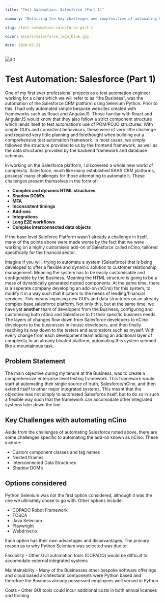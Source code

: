 ```yaml
---
title: "Test Automation: Salesforce (Part 1)"

summary: "Detailing the key challenges and complexities of automating Salesform CRM Platform"

slug: /test-automation-salesforce-part-1

cover: assets/salesforce_logo_blue.jpg

date: 2024-02-21
---
```

![alt](assets/salesforce_logo.png)
#
#
#
# Test Automation: Salesforce (Part 1)

One of my first ever professional projects as a test automation engineer working for a client which we will refer to as “the Business”, was the automation of the Salesforce CRM platform using Selenium Python. Prior to this, I had only automated simple bespoke websites created with frameworks such as React and AngularJS. Those familiar with React and AngularJS would know that they also follow a strict component structure which lends itself to test automation’s use of POM/POJO structures. With simple GUI’s and consistent behaviours, these were of very little challenge and required very little planning and forethought when building out a comprehensive test automation framework. In most cases, we simply followed the structure provided to us by the frontend framework, as well as the data structures provided by the backend framework and database schemas.

In working on the Salesforce platform, I discovered a whole new world of complexity. Salesforce, much like many established SAAS CRM platforms, possess’ many challenges for those attempting to automate it. These challenges present themselves in the form of:

- **Complex and dynamic HTML structures**
- **Shadow DOM’s**
- **MFA**
- **Inconsistent timings**
- **Add-ons**
- **Integrations**
- **Long E2E workflows**
- **Complex interconnected data objects**

If the base level Saleforce Platform wasn’t already a challenge in itself, many of the points above were made worse by the fact that we were working on a highly customised add-on of Salesforce called nCino, tailored specifically for the financial sector. 

Imagine if you will, trying to automate a system (Salesforce) that is being developed to offer a flexible and dynamic solution to customer relationship management. Meaning the system has to be easily customisable and configurable by the Business. Meaning the HTML structure is going to be a mess of dynamically generated nested components. At the same time, there is a seperate company developing an add-on (nCino) for this system, to modify it in a way such that it caters to the needs of lending/financial services. This means imposing new GUI’s and data structures on an already complex base salesforce platform. Not only this, but at the same time, we have yet **another** team of developers from the Business, configuring and customising both nCino and Salesforce to fit their specific business needs. The layers of changes flow down from Salesforce developers to nCino developers to the businesses in-house developers, and then finally reaching its way down to the testers and automators such as myself. With every change from each development team adding an additional layer of complexity to an already bloated platform, automating this system seemed like a mountainous task. 

## Problem Statement

The main objective during my tenure at the Business, was to create a comprehensive enterprise level testing framework. This framework would start at automating their single source of truth, Salesforce/nCino, and then extend itself to other major integrated systems. This meant that the objective was not simply to automated Salesforce itself, but to do so in such a flexible way such that the framework can accomodate other integrated systems later down the line.

## Key Challenges with automating nCino

Aside from the challenges of automating Salesforce noted above, there are some challenges specific to automating the add-on known as nCino. These include:

- Custom component classes and tag names
- Nested Iframes
- Interconnected Data Structures
- Shadow DOM’s

## Options considered

Python Selenium was not the first option considered, although it was the one we ultimately chose to go with. Other options include:

- COPADO Robot Framework
- TOSCA
- Java Selenium
- Playwright
- Webdriverio

Each option has their own advantages and disadvantages. The primary reason as to why Python Selenium was selected was due to:

Flexibility - Other GUI automation tools (COPADO) would be difficult to accomodate external integrated systems

Maintainability - Many of the Businesses other bespoke software offerings and cloud based architectural components were Python based and therefore the Business already possessed employees well versed in Python

Costs - Other GUI tools could incur additional costs in both annual licenses and training